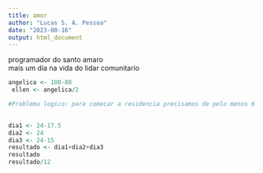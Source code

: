 ```yaml
---
title: amor
author: "Lucas S. A. Pessoa"
date: "2023-08-16"
output: html_document
---
```


 programador do santo amaro <br>
mais um dia na vida do lidar comunitario 

```r
angelica <- 100-88
 ellen <- angelica/2
```


```r
#Problema logico: para comecar a residencia precisamos de pelo menos 6 computadores sendo que 1 computador leva pelo menos 12 horas para ficar pronto para ficar disponivel no data lab. Se a gente comecou a preparar os computadores a gente teria disponivel ate o inicio da proxima aula?\leva em considerancao que a ultima aula acabou as 17:30 do dia 09/08 e a proxima aula se iniciaria as 15:00 do dia 11/08
 

dia1 <- 24-17.5
dia2 <- 24
dia3 <- 24-15
resultado <- dia1+dia2+dia3
resultado 
resultado/12

```